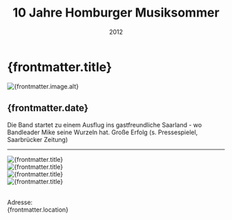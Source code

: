 ﻿---
draft: false
history: true
layout: ../../layouts/BlogLayout.astro
publishedDate: 2012-01-01
date: 2012
uhrzeit: 
title: 10 Jahre Homburger Musiksommer 
description: MMT erstmals im Saarland zum Abschluss der Jazzfrühschoppen-Serie 
location: Marktplatz Homburg/ Saar
keywords: 
link: 
linktext: 
image:
  src: /images/blog/2012_10_Jahre_Homburger_Musiksommer/P9155048.jpg
  alt: mmt
---

#  {frontmatter.title}

<div id="toc">
    <Image
      src={frontmatter.image.src}
      width={1000}
      height="auto"
      quality={95}
      format = "webp"
      class = "rounded-xl"
      alt={frontmatter.image.alt}
    />
</div>

## {frontmatter.date}

Die Band startet zu einem Ausflug ins gastfreundliche Saarland - wo Bandleader Mike seine Wurzeln hat. Große Erfolg (s. Pressespielel, Saarbrücker Zeitung)

---

<div class="pt-8">
<Image
        src={bild2}
        width={1500}
        height="auto"
        quality={100}
        format="webp"
        class="rounded-xl"
        alt="{frontmatter.title}"></Image>
        <br />
<Image
        src={bild3}
        width={1500}
        height="auto"
        quality={100}
        format="webp"
        class="rounded-xl"
        alt="{frontmatter.title}"></Image>
        <br />
<Image
        src={bild4}
        width={1500}
        height="auto"
        quality={100}
        format="webp"
        class="rounded-xl"
        alt="{frontmatter.title}"></Image>
        <br />
<Image
        src={bild5}
        width={1500}
        height="auto"
        quality={100}
        format="webp"
        class="rounded-xl"
        alt="{frontmatter.title}"></Image>
        <br />
</div>
<br />

Adresse: <br /> {frontmatter.location}
<br />
